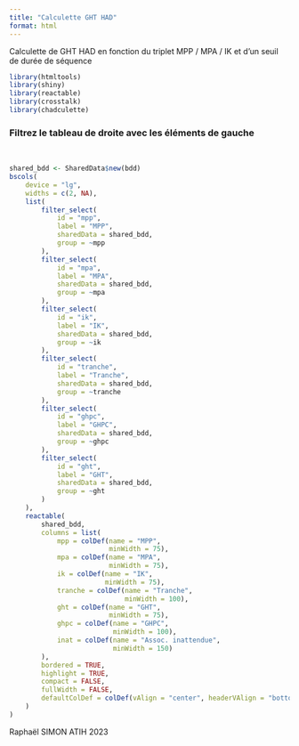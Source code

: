 ```yaml
---
title: "Calculette GHT HAD"
format: html
---
```


Calculette de GHT HAD en fonction du triplet MPP / MPA / IK et d'un seuil de durée de séquence

```r
library(htmltools)
library(shiny)
library(reactable)
library(crosstalk)
library(chadculette)
```

### Filtrez le tableau de droite avec les éléments de gauche

<br>

```r
shared_bdd <- SharedData$new(bdd)
bscols(
    device = "lg",
    widths = c(2, NA),
    list(
        filter_select(
            id = "mpp",
            label = "MPP",
            sharedData = shared_bdd,
            group = ~mpp
        ),
        filter_select(
            id = "mpa",
            label = "MPA",
            sharedData = shared_bdd,
            group = ~mpa
        ),
        filter_select(
            id = "ik",
            label = "IK",
            sharedData = shared_bdd,
            group = ~ik
        ),
        filter_select(
            id = "tranche",
            label = "Tranche",
            sharedData = shared_bdd,
            group = ~tranche
        ), 
        filter_select(
            id = "ghpc",
            label = "GHPC",
            sharedData = shared_bdd,
            group = ~ghpc
        ),
        filter_select(
            id = "ght",
            label = "GHT",
            sharedData = shared_bdd,
            group = ~ght
        )
    ),
    reactable(
        shared_bdd,
        columns = list(
            mpp = colDef(name = "MPP",
                         minWidth = 75),
            mpa = colDef(name = "MPA",
                         minWidth = 75),
            ik = colDef(name = "IK",
                        minWidth = 75),
            tranche = colDef(name = "Tranche",
                             minWidth = 100),
            ght = colDef(name = "GHT",
                         minWidth = 75),
            ghpc = colDef(name = "GHPC",
                          minWidth = 100),
            inat = colDef(name = "Assoc. inattendue",
                          minWidth = 150)
        ),
        bordered = TRUE,
        highlight = TRUE,
        compact = FALSE,
        fullWidth = FALSE,
        defaultColDef = colDef(vAlign = "center", headerVAlign = "bottom")
    )
)
```

Raphaël SIMON ATIH 2023